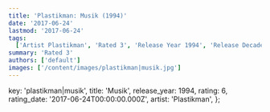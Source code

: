 ```yaml
---
title: 'Plastikman: Musik (1994)'
date: '2017-06-24'
lastmod: '2017-06-24'
tags:
  ['Artist Plastikman', 'Rated 3', 'Release Year 1994', 'Release Decade 1990']
summary: 'Rated 3'
authors: ['default']
images: ['/content/images/plastikman|musik.jpg']
---
```


  key: 'plastikman|musik',
  title: 'Musik',
  release_year: 1994,
  rating: 6,
  rating_date: '2017-06-24T00:00:00.000Z',
  artist: 'Plastikman',
};

<MusicRating data={data} />
